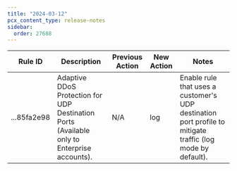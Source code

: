 ```yaml
---
title: "2024-03-12"
pcx_content_type: release-notes
sidebar:
  order: 27688
---
```


<table style="width: 100%">
	<thead>
		<tr>
			<th>Rule ID</th>
			<th>Description</th>
			<th>Previous Action</th>
			<th>New Action</th>
			<th>Notes</th>
		</tr>
	</thead>
	<tbody>
		<tr>
			<td>...85fa2e98</td>
			<td>
				Adaptive DDoS Protection for UDP Destination Ports (Available only to
				Enterprise accounts).
			</td>
			<td>N/A</td>
			<td>log</td>
			<td>
				Enable rule that uses a customer's UDP destination port profile to
				mitigate traffic (log mode by default).
			</td>
		</tr>
	</tbody>
</table>
